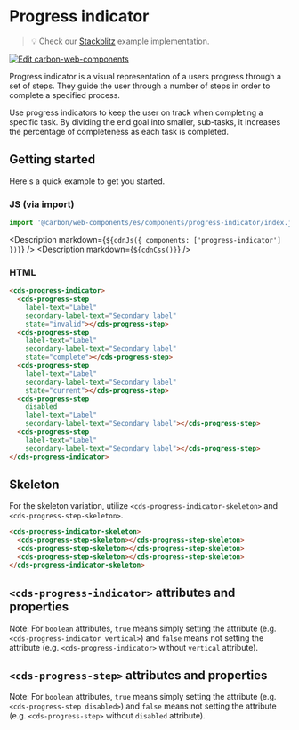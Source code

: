 
# Progress indicator

> 💡 Check our
> [Stackblitz](https://stackblitz.com/github/carbon-design-system/carbon-for-ibm-dotcom/tree/main/packages/web-components/examples/stackblitz/basic/components/progress-indicator)
> example implementation.

[![Edit carbon-web-components](https://developer.stackblitz.com/img/open_in_stackblitz.svg)](https://stackblitz.com/github/carbon-design-system/carbon-for-ibm-dotcom/tree/main/packages/carbon-web-components/examples/stackblitz/basic/components/progress-indicator)

Progress indicator is a visual representation of a users progress through a set
of steps. They guide the user through a number of steps in order to complete a
specified process.

Use progress indicators to keep the user on track when completing a specific
task. By dividing the end goal into smaller, sub-tasks, it increases the
percentage of completeness as each task is completed.

## Getting started

Here's a quick example to get you started.

### JS (via import)

```javascript
import '@carbon/web-components/es/components/progress-indicator/index.js';
```

<Description markdown={`${cdnJs({ components: ['progress-indicator'] })}`} />
<Description markdown={`${cdnCss()}`} />

### HTML

```html
<cds-progress-indicator>
  <cds-progress-step
    label-text="Label"
    secondary-label-text="Secondary label"
    state="invalid"></cds-progress-step>
  <cds-progress-step
    label-text="Label"
    secondary-label-text="Secondary label"
    state="complete"></cds-progress-step>
  <cds-progress-step
    label-text="Label"
    secondary-label-text="Secondary label"
    state="current"></cds-progress-step>
  <cds-progress-step
    disabled
    label-text="Label"
    secondary-label-text="Secondary label"></cds-progress-step>
  <cds-progress-step
    label-text="Label"
    secondary-label-text="Secondary label"></cds-progress-step>
</cds-progress-indicator>
```

## Skeleton

For the skeleton variation, utilize `<cds-progress-indicator-skeleton>` and
`<cds-progress-step-skeleton>`.

```html
<cds-progress-indicator-skeleton>
  <cds-progress-step-skeleton></cds-progress-step-skeleton>
  <cds-progress-step-skeleton></cds-progress-step-skeleton>
  <cds-progress-step-skeleton></cds-progress-step-skeleton>
</cds-progress-indicator-skeleton>
```

## `<cds-progress-indicator>` attributes and properties

Note: For `boolean` attributes, `true` means simply setting the attribute (e.g.
`<cds-progress-indicator vertical>`) and `false` means not setting the attribute
(e.g. `<cds-progress-indicator>` without `vertical` attribute).

<Props of="cds-progress-indicator" />

## `<cds-progress-step>` attributes and properties

Note: For `boolean` attributes, `true` means simply setting the attribute (e.g.
`<cds-progress-step disabled>`) and `false` means not setting the attribute
(e.g. `<cds-progress-step>` without `disabled` attribute).

<Props of="cds-progress-step" />
